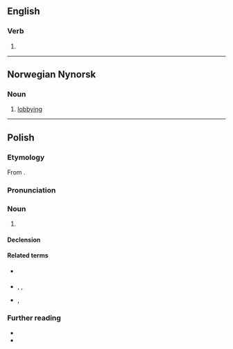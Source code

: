 ==English==

===Verb===
{{head|en|verb form}}

# {{present participle of|en|lob|nocat=1}}

----

==Norwegian Nynorsk==

===Noun===
{{nn-noun-f3}}

# {{lb|nn|political|colloquial}} [[lobbying]]
#: {{syn|nn|lobbyverksemd}}

----

==Polish==
{{wp|lang=pl}}

===Etymology===
From {{bor|pl|en|lobbying}}.

===Pronunciation===
{{pl-p}}

===Noun===
{{pl-noun|m-in}}

# {{lb|pl|politics}} {{l|en|lobbying}}

====Declension====
{{pl-decl-noun-m-in|tantum=s}}

====Related terms====
* {{q|verb}} {{l|pl|lobbować}}
* {{q|nouns}} {{l|pl|lobby}}, {{l|pl|lobbista}}, {{l|pl|lobbysta}}
* {{q|adjectives}} {{l|pl|lobbistyczny}}, {{l|pl|lobbystyczny}}

===Further reading===
* {{R:pl:WSJP}}
* {{R:PWN}}